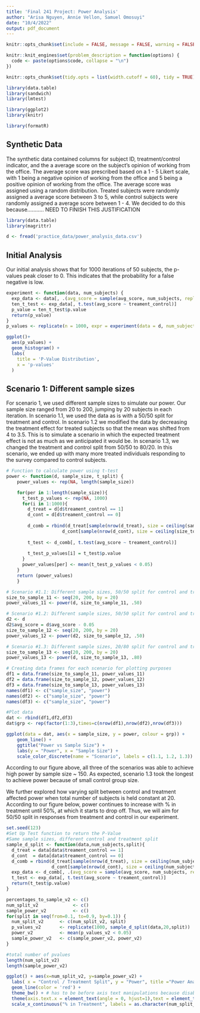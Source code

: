 ```yaml
---
title: 'Final 241 Project: Power Analysis'
author: "Arisa Nguyen, Annie Vellon, Samuel Omosuyi"
date: "10/4/2022"
output: pdf_document
---
```

```r
knitr::opts_chunk$set(include = FALSE, message = FALSE, warning = FALSE )

knitr::knit_engines$set(problem_description = function(options) {
  code <- paste(options$code, collapse = "\n")
})

knitr::opts_chunk$set(tidy.opts = list(width.cutoff = 60), tidy = TRUE)
```

```r
library(data.table)
library(sandwich)
library(lmtest)

library(ggplot2)
library(knitr)

library(formatR)
```

## Synthetic Data
The synthetic data contained columns for subject ID, treatment/control indicator, and the a average score on the subject's opinion of working from the office. The average score was prescribed based on a 1 - 5 Likert scale, with 1 being a negative opinion of working from the office and 5 being a positive opinion of working from the office. The average score was assigned using a random distribution. Treated subjects were randomly assigned a average score between 3 to 5, while control subjects were randomly assigned a average score between 1 - 4. We decided to do this because........... NEED TO FINISH THIS JUSTIFICATION

```r

library(data.table)
library(magrittr)

d <- fread('practice_data/power_analysis_data.csv')
```

## Initial Analysis 

Our initial analysis shows that for 1000 iterations of 50 subjects, the p-values peak closer to 0. This indicates that the probability for a false negative is low. 

```r
experiment <- function(data, num_subjects) {
  exp_data <- data[, .(avg_score = sample(avg_score, num_subjects, replace = TRUE)), by = treament_control]
  ten_t_test <- exp_data[, t.test(avg_score ~ treament_control)]
  p_value = ten_t_test$p.value
  return(p_value)
}
p_values <- replicate(n = 1000, expr = experiment(data = d, num_subjects = 50))
```

```r
ggplot()+
  aes(p_values) +
  geom_histogram() +
  labs(
    title = 'P-Value Distribution',
    x = 'p-values'
  )
```


## Scenario 1: Different sample sizes 
For scenario 1, we used different sample sizes to simulate our power. Our sample size ranged from 20 to 200, jumping by 20 subjects in each iteration. In scenario 1.1, we used the data as is with a 50/50 split for treatment and control. In scenario 1.2 we modified the data by decreasing the treatment effect for treated subjects so that the mean was shifted from 4 to 3.5. This is to simulate a scenario in which the expected treatment effect is not as much as we anticipated it would be. In scenario 1.3, we changed the treatment and control split from 50/50 to 80/20. In this scenario, we ended up with many more treated individuals responding to the survey compared to control subjects. 

```r
# Function to calculate power using t-test
power <- function(d, sample_size, t_split) {
    power_values <- rep(NA, length(sample_size)) 

    for(per in 1:length(sample_size)){
      t_test_p_values <- rep(NA, 1000) 
      for(i in 1:1000){
        d_treat = d[d$treament_control == 1]
        d_cont = d[d$treament_control == 0]
      
        d_comb = rbind(d_treat[sample(nrow(d_treat), size = ceiling(sample_size[per]*(t_split)), replace = TRUE), ],
                     d_cont[sample(nrow(d_cont), size = ceiling(size_to_sample_11[per]*(1 - t_split)), replace = TRUE), ])
      
        t_test <- d_comb[, t.test(avg_score ~ treament_control)]
        
        t_test_p_values[i] = t_test$p.value
      }
      power_values[per] <- mean(t_test_p_values < 0.05)
    }
    return (power_values)
    }
```


```r
# Scenario #1.1: Different sample sizes, 50/50 split for control and treatment
size_to_sample_11 <- seq(20, 200, by = 20)
power_values_11 <- power(d, size_to_sample_11, .50)
```

```r
# Scenario #1.2: Different sample sizes, 50/50 split for control and treatment, decreased average of treatment effect 
d2 <- d
d2$avg_score = d$avg_score - 0.05
size_to_sample_12 <- seq(20, 200, by = 20)
power_values_12 <- power(d2, size_to_sample_12, .50)
```

```r
# Scenario #1.3: Different sample sizes, 20/80 split for control and treatment
size_to_sample_13 <- seq(20, 200, by = 20)
power_values_13 <- power(d, size_to_sample_13, .80)
```

```r
# Creating data frames for each scenario for plotting purposes
df1 = data.frame(size_to_sample_11, power_values_11)
df2 = data.frame(size_to_sample_12, power_values_12) 
df3 = data.frame(size_to_sample_13, power_values_13) 
names(df1) <- c("sample_size", "power")
names(df2) <- c("sample_size", "power")
names(df3) <- c("sample_size", "power")

#Plot data 
dat <- rbind(df1,df2,df3)
dat$grp <- rep(factor(1:3),times=c(nrow(df1),nrow(df2),nrow(df3)))

ggplot(data = dat, aes(x = sample_size, y = power, colour = grp)) + 
    geom_line() +
    ggtitle("Power vs Sample Size") +
    labs(y = "Power", x = "Sample Size") +
    scale_color_discrete(name = "Scenario", labels = c(1.1, 1.2, 1.3))
```

According to our figure above, all three of the scenarios was able to achieve high power by sample size ~ 150. As expected, scenario 1.3 took the longest to achieve power because of small control group size. 

We further explored how varying split between control and treatment affected power when total number of subjects is held constant at 20. According to our figure below, power continues to increase with % in treatment until 50%, at which it starts to drop off. Thus, we will aim for 50/50 split in responses from treatment and control in our experiment. 

```r
set.seed(123)
#Set Up Test function to return the P-Value
#Same sample sizes, different control and treatment split
sample_d_split <- function(data,num_subjects,split){
  d_treat = data[data$treament_control == 1]
  d_cont  = data[data$treament_control == 0]
  d_comb = rbind(d_treat[sample(nrow(d_treat), size = ceiling(num_subjects*split), replace = TRUE), ],
                 d_cont[sample(nrow(d_cont), size = ceiling(num_subjects*(1-split)), replace = TRUE), ])
  exp_data <- d_comb[, .(avg_score = sample(avg_score, num_subjects, replace = TRUE)), by = treament_control]
  t_test <- exp_data[, t.test(avg_score ~ treament_control)]
  return(t_test$p.value)
}

percentages_to_sample_v2 <- c()
num_split_v2             <- c()
sample_power_v2          <- c()
for(split in seq(from=0.1, to=0.9, by=0.1)) {
  num_split_v2      <- c(num_split_v2, split)
  p_values_v2       <- replicate(1000, sample_d_split(data,20,split))
  power_v2          <- mean(p_values_v2 < 0.05)
  sample_power_v2   <- c(sample_power_v2, power_v2)
}

#total number of pvalues
length(num_split_v2)
length(sample_power_v2)

ggplot() + aes(x=num_split_v2, y=sample_power_v2) +
  labs( x = "Control / Treatment Split", y = "Power", title ="Power Analysis based on varying split in control and treatment split") +
  geom_line(color = 'red') + 
  theme_bw() + # has to be before axis text manipulations because disables their effect otherwise
  theme(axis.text.x = element_text(angle = 0, hjust=1),text = element_text(size=8))+
  scale_x_continuous("% in Treatment", labels = as.character(num_split_v2), breaks = num_split_v2)
```


